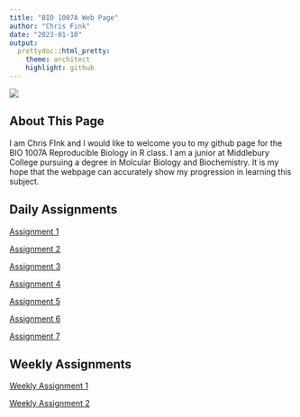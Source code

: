 ```yaml
---
title: "BIO 1007A Web Page"
author: "Chris Fink"
date: "2023-01-10"
output:
  prettydoc::html_pretty:
    theme: architect
    highlight: github
---
```

![](https://res.cloudinary.com/hud9ala09/image/upload/v1640022786/uzrrkn10npgodvtlh6hm.png)  

## About This Page  

I am Chris FInk and I would like to welcome you to my github page for the BIO 1007A Reproducible Biology in R class. I am a junior at Middlebury College pursuing a degree in Molcular Biology and Biochemistry. It is my hope that the webpage can accurately show my progression in learning this subject.

## Daily Assignments

[Assignment 1](Assignment-1.html)

[Assignment 2](Assignment-2.html)

[Assignment 3](Assignment-3.html)

[Assignment 4](Assignment-4.html)

[Assignment 5](Assignment-5.html)

[Assignment 6](Assignment-6.html)

[Assignment 7](Assignment-7.html)

## Weekly Assignments  

[Weekly Assignment 1](Weekly-Assignment-1.html)

[Weekly Assignment 2](Weekly-Assignment-2.html)
